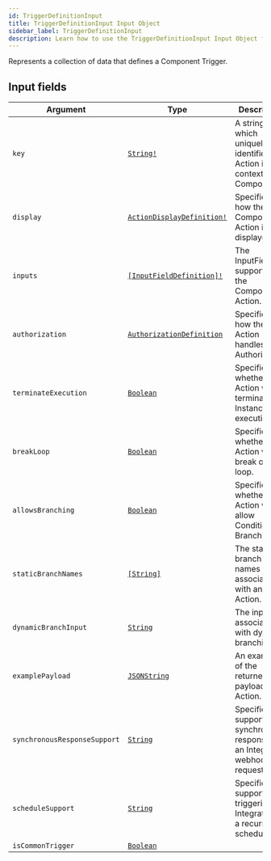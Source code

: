 ```yaml
---
id: TriggerDefinitionInput
title: TriggerDefinitionInput Input Object
sidebar_label: TriggerDefinitionInput
description: Learn how to use the TriggerDefinitionInput Input Object for 's API.
---
```


Represents a collection of data that defines a Component Trigger.

## Input fields

| Argument                     | Type                                                                              | Description                                                                    |
| ---------------------------- | --------------------------------------------------------------------------------- | ------------------------------------------------------------------------------ |
| `key`                        | [`String!`](api/schema/scalar/String.mdx)                                         | A string which uniquely identifies the Action in the context of the Component. |
| `display`                    | [`ActionDisplayDefinition!`](api/schema/input_object/ActionDisplayDefinition.mdx) | Specifies how the Component Action is displayed.                               |
| `inputs`                     | [`[InputFieldDefinition]!`](api/schema/input_object/InputFieldDefinition.mdx)     | The InputFields supported by the Component Action.                             |
| `authorization`              | [`AuthorizationDefinition`](api/schema/input_object/AuthorizationDefinition.mdx)  | Specifies how the Action handles Authorization.                                |
| `terminateExecution`         | [`Boolean`](api/schema/scalar/Boolean.mdx)                                        | Specifies whether the Action will terminate Instance execution.                |
| `breakLoop`                  | [`Boolean`](api/schema/scalar/Boolean.mdx)                                        | Specifies whether an Action will break out of a loop.                          |
| `allowsBranching`            | [`Boolean`](api/schema/scalar/Boolean.mdx)                                        | Specifies whether the Action will allow Conditional Branching.                 |
| `staticBranchNames`          | [`[String]`](api/schema/scalar/String.mdx)                                        | The static branch names associated with an Action.                             |
| `dynamicBranchInput`         | [`String`](api/schema/scalar/String.mdx)                                          | The input associated with dynamic branching.                                   |
| `examplePayload`             | [`JSONString`](api/schema/scalar/JSONString.mdx)                                  | An example of the returned payload of an Action.                               |
| `synchronousResponseSupport` | [`String`](api/schema/scalar/String.mdx)                                          | Specifies support for synchronous responses to an Integration webhook request. |
| `scheduleSupport`            | [`String`](api/schema/scalar/String.mdx)                                          | Specifies support for triggering an Integration on a recurring schedule.       |
| `isCommonTrigger`            | [`Boolean`](api/schema/scalar/Boolean.mdx)                                        |                                                                                |
